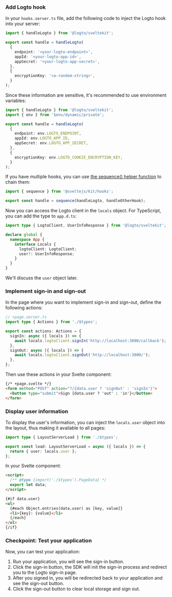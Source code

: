 
### Add Logto hook

In your `hooks.server.ts` file, add the following code to inject the Logto hook into your server:

```ts
import { handleLogto } from '@logto/sveltekit';

export const handle = handleLogto(
  {
    endpoint: '<your-logto-endpoint>',
    appId: '<your-logto-app-id>',
    appSecret: '<your-logto-app-secret>',
  },
  {
    encryptionKey: '<a-random-string>',
  }
);
```

Since these information are sensitive, it's recommended to use environment variables:

```ts
import { handleLogto } from '@logto/sveltekit';
import { env } from '$env/dynamic/private';

export const handle = handleLogto(
  {
    endpoint: env.LOGTO_ENDPOINT,
    appId: env.LOGTO_APP_ID,
    appSecret: env.LOGTO_APP_SECRET,
  },
  {
    encryptionKey: env.LOGTO_COOKIE_ENCRYPTION_KEY,
  }
);
```

If you have multiple hooks, you can use [the sequence() helper function](https://kit.svelte.dev/docs/modules#sveltejs-kit-hooks) to chain them:

```ts
import { sequence } from '@sveltejs/kit/hooks';

export const handle = sequence(handleLogto, handleOtherHook);
```

Now you can access the Logto client in the `locals` object. For TypeScript, you can add the type to `app.d.ts`:

```ts
import type { LogtoClient, UserInfoResponse } from '@logto/sveltekit';

declare global {
  namespace App {
    interface Locals {
      logtoClient: LogtoClient;
      user?: UserInfoResponse;
    }
  }
}
```

We'll discuss the `user` object later.

### Implement sign-in and sign-out

<AssumingUrl />

<SignInFlowSummary />

<WebConfigureRedirectUris />

In the page where you want to implement sign-in and sign-out, define the following actions:

```ts
// +page.server.ts
import type { Actions } from './$types';

export const actions: Actions = {
  signIn: async ({ locals }) => {
    await locals.logtoClient.signIn('http://localhost:3000/callback');
  },
  signOut: async ({ locals }) => {
    await locals.logtoClient.signOut('http://localhost:3000/');
  },
};
```

Then use these actions in your Svelte component:

```html
{/* +page.svelte */}
<form method="POST" action="?/{data.user ? 'signOut' : 'signIn'}">
  <button type="submit">Sign {data.user ? 'out' : 'in'}</button>
</form>
```

### Display user information

To display the user's information, you can inject the `locals.user` object into the layout, thus making it available to all pages:

```ts
import type { LayoutServerLoad } from './$types';

export const load: LayoutServerLoad = async ({ locals }) => {
  return { user: locals.user };
};
```

In your Svelte component:

```html
<script>
  /** @type {import('./$types').PageData} */
  export let data;
</script>

{#if data.user}
<ul>
  {#each Object.entries(data.user) as [key, value]}
  <li>{key}: {value}</li>
  {/each}
</ul>
{/if}
```

### Checkpoint: Test your application

Now, you can test your application:

1. Run your application, you will see the sign-in button.
2. Click the sign-in button, the SDK will init the sign-in process and redirect you to the Logto sign-in page.
3. After you signed in, you will be redirected back to your application and see the sign-out button.
4. Click the sign-out button to clear local storage and sign out.

